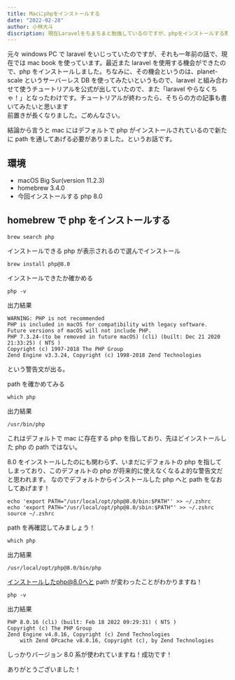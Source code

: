 ```yaml
---
title: Macにphpをインストールする
date: "2022-02-28"
author: 小林大斗
discription: 現在Laravelをちまちまと勉強しているのですが、phpをインストールする際に少しだけつまづいたのでこの場を借りて共有しようと思います。
---
```


元々 windows PC で laravel をいじっていたのですが、それも一年前の話で、現在では mac book を使っています。最近また laravel を使用する機会ができたので、php をインストールしました。ちなみに、その機会というのは、planet-scale というサーバーレス DB を使ってみたいというもので、laravel と組み合わせて使うチュートリアルを公式が出していたので、また「laravel やらなくちゃ！」となったわけです。チュートリアルが終わったら、そちらの方の記事も書いてみたいと思います\
前置きが長くなりました。ごめんなさい。

結論から言うと mac にはデフォルトで php がインストールされているので新たに path を通してあげる必要がありました。というお話です。

## 環境

- macOS Big Sur(version 11.2.3)
- homebrew 3.4.0
- 今回インストールする php 8.0

## homebrew で php をインストールする

```
brew search php
```

インストールできる php が表示されるので選んでインストール

```
brew install php@8.0
```

インストールできたか確かめる

```
php -v
```

出力結果

```
WARNING: PHP is not recommended
PHP is included in macOS for compatibility with legacy software.
Future versions of macOS will not include PHP.
PHP 7.3.24-(to be removed in future macOS) (cli) (built: Dec 21 2020 21:33:25) ( NTS )
Copyright (c) 1997-2018 The PHP Group
Zend Engine v3.3.24, Copyright (c) 1998-2018 Zend Technologies
```

という警告文が出る。

path を確かめてみる

```
which php
```

出力結果

```
/usr/bin/php
```

これはデフォルトで mac に存在する php を指しており、先ほどインストールした php の path ではない。

8.0 をインストールしたのにも関わらず、いまだにデフォルトの php を指してしまっており、このデフォルトの php が将来的に使えなくなるよ的な警告文だと思われます。
なのでデフォルトからインストールした php へと path をなおしてあげます！

```
echo 'export PATH="/usr/local/opt/php@8.0/bin:$PATH"' >> ~/.zshrc
echo 'export PATH="/usr/local/opt/php@8.0/sbin:$PATH"' >> ~/.zshrc
source ~/.zshrc
```

path を再確認してみましょう！

```
which php
```

出力結果

```
/usr/local/opt/php@8.0/bin/php
```

インストールしたphp@8.0へと path が変わったことがわかりますね！

```
php -v
```

出力結果

```
PHP 8.0.16 (cli) (built: Feb 18 2022 09:29:31) ( NTS )
Copyright (c) The PHP Group
Zend Engine v4.0.16, Copyright (c) Zend Technologies
    with Zend OPcache v8.0.16, Copyright (c), by Zend Technologies
```

しっかりバージョン 8.0 系が使われていますね！成功です！

ありがとうございました！
